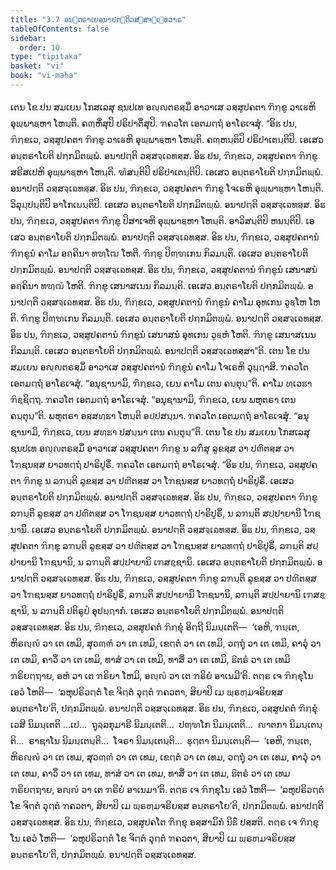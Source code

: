 ```yaml
---
title: "3.7 ອນ຺ຕຣາເຍອນາປຕ຺ຕິວສ຺ສຈ຺ເຉທວາຣ"
tableOfContents: false
sidebar:
  order: 10
type: "tipitaka"
basket: "vi"
book: "vi-maha"
---
```



<DynamicBreadcrumb />

<Division number="200" book="vi-maha">

<Paragraph number="876" book="vi-maha">
ເຕນ ໂຂ ປນ ສມເຍນ ໂກສເລສຸ ຊນປເທ ອຎ຺ຎຕຣສ຺ມິໍ ອາວາເສ ວສ຺ສູປຄຕາ ຠິກ຺ຂູ ວາເຬຫິ ອຸພ຺ພາຬ຺ຫາ ໂຫນ຺ຕິ. ຄຓ຺ຫິໍສຸປິ ປຣິປາຕິໍສຸປິ. ຠຄວໂຕ ເອຕມຕ຺ຖໍ ອາໂຣເຈສຸໍ.
</Paragraph>

<Paragraph number="877" book="vi-maha">
“ອິຘ ປນ, ຠິກ຺ຂເວ, ວສ຺ສູປຄຕາ ຠິກ຺ຂູ ວາເຬຫິ ອຸພ຺ພາຬ຺ຫາ ໂຫນ຺ຕິ. ຄຓ຺ຫນ຺ຕິປິ ປຣິປາເຕນ຺ຕິປິ. ເອເສວ ອນ຺ຕຣາໂຍຕິ ປກ຺ກມິຕພ຺ພໍ. ອນາປຕ຺ຕິ ວສ຺ສຈ຺ເຉທສ຺ສ.
</Paragraph>

<Paragraph number="878" book="vi-maha">
ອິຘ ປນ, ຠິກ຺ຂເວ, ວສ຺ສູປຄຕາ ຠິກ຺ຂູ ສຣີສເປຫິ ອຸພ຺ພາຬ຺ຫາ ໂຫນ຺ຕິ. ຑໍສນ຺ຕິປິ ປຣິປາເຕນ຺ຕິປິ. ເອເສວ ອນ຺ຕຣາໂຍຕິ ປກ຺ກມິຕພ຺ພໍ. ອນາປຕ຺ຕິ ວສ຺ສຈ຺ເຉທສ຺ສ.
</Paragraph>

<Paragraph number="879" book="vi-maha">
ອິຘ ປນ, ຠິກ຺ຂເວ, ວສ຺ສູປຄຕາ ຠິກ຺ຂູ ໂຈເຣຫິ ອຸພ຺ພາຬ຺ຫາ ໂຫນ຺ຕິ. ວິລຸມ຺ປນ຺ຕິປິ ອາໂກເຏນ຺ຕິປິ. ເອເສວ ອນ຺ຕຣາໂຍຕິ ປກ຺ກມິຕພ຺ພໍ. ອນາປຕ຺ຕິ ວສ຺ສຈ຺ເຉທສ຺ສ.
</Paragraph>

<Paragraph number="880" book="vi-maha">
ອິຘ ປນ, ຠິກ຺ຂເວ, ວສ຺ສູປຄຕາ ຠິກ຺ຂູ ປິສາເຈຫິ ອຸພ຺ພາຬ຺ຫາ ໂຫນ຺ຕິ. ອາວິສນ຺ຕິປິ ຫນນ຺ຕິປິ. ເອເສວ ອນ຺ຕຣາໂຍຕິ ປກ຺ກມິຕພ຺ພໍ. ອນາປຕ຺ຕິ ວສ຺ສຈ຺ເຉທສ຺ສ.
</Paragraph>

<Paragraph number="881" book="vi-maha">
ອິຘ ປນ, ຠິກ຺ຂເວ, ວສ຺ສູປຄຕານໍ ຠິກ຺ຂູນໍ ຄາໂມ ອຄ຺ຄິນາ ທຑ຺ໂຒ ໂຫຕິ. ຠິກ຺ຂູ ປິຓ຺ຑເກນ ກິລມນ຺ຕິ. ເອເສວ ອນ຺ຕຣາໂຍຕິ ປກ຺ກມິຕພ຺ພໍ. ອນາປຕ຺ຕິ ວສ຺ສຈ຺ເຉທສ຺ສ.
</Paragraph>

<Paragraph number="882" book="vi-maha">
ອິຘ ປນ, ຠິກ຺ຂເວ, ວສ຺ສູປຄຕານໍ ຠິກ຺ຂູນໍ ເສນາສນໍ ອຄ຺ຄິນາ ທຑ຺ຒໍ ໂຫຕິ. ຠິກ຺ຂູ ເສນາສເນນ ກິລມນ຺ຕິ. ເອເສວ ອນ຺ຕຣາໂຍຕິ ປກ຺ກມິຕພ຺ພໍ. ອນາປຕ຺ຕິ ວສ຺ສຈ຺ເຉທສ຺ສ.
</Paragraph>

<Paragraph number="883" book="vi-maha">
ອິຘ ປນ, ຠິກ຺ຂເວ, ວສ຺ສູປຄຕານໍ ຠິກ຺ຂູນໍ ຄາໂມ ອຸທເກນ ວູຬ຺ໂຫ ໂຫຕິ. ຠິກ຺ຂູ ປິຓ຺ຑເກນ ກິລມນ຺ຕິ. ເອເສວ ອນ຺ຕຣາໂຍຕິ ປກ຺ກມິຕພ຺ພໍ. ອນາປຕ຺ຕິ ວສ຺ສຈ຺ເຉທສ຺ສ.
</Paragraph>

<Paragraph number="884" book="vi-maha">
ອິຘ ປນ, ຠິກ຺ຂເວ, ວສ຺ສູປຄຕານໍ ຠິກ຺ຂູນໍ ເສນາສນໍ ອຸທເກນ ວູຬ຺ຫໍ ໂຫຕິ. ຠິກ຺ຂູ ເສນາສເນນ ກິລມນ຺ຕິ. ເອເສວ ອນ຺ຕຣາໂຍຕິ ປກ຺ກມິຕພ຺ພໍ. ອນາປຕ຺ຕິ ວສ຺ສຈ຺ເຉທສ຺ສາ”ຕິ.
</Paragraph>

</Division>
<Division number="201" book="vi-maha">

<Paragraph number="885" book="vi-maha">
ເຕນ ໂຂ ປນ ສມເຍນ ອຎ຺ຎຕຣສ຺ມິໍ ອາວາເສ ວສ຺ສູປຄຕານໍ ຠິກ຺ຂູນໍ ຄາໂມ ໂຈເຣຫິ ວຸຏ຺ຐາສິ. ຠຄວໂຕ ເອຕມຕ຺ຖໍ ອາໂຣເຈສຸໍ. “ອນຸຊານາມິ, ຠິກ຺ຂເວ, ເຍນ ຄາໂມ ເຕນ ຄນ຺ຕຸນ຺”ຕິ.
</Paragraph>

<Paragraph number="886" book="vi-maha">
ຄາໂມ ທ຺ເວຘາ ຠິຊ຺ຊິຕ຺ຖ. ຠຄວໂຕ ເອຕມຕ຺ຖໍ ອາໂຣເຈສຸໍ. “ອນຸຊານາມິ, ຠິກ຺ຂເວ, ເຍນ ພຫຸຕຣາ ເຕນ ຄນ຺ຕຸນ຺”ຕິ.
</Paragraph>

<Paragraph number="887" book="vi-maha">
ພຫຸຕຣາ ອສ຺ສທ຺ຘາ ໂຫນ຺ຕິ ອປ຺ປສນ຺ນາ. ຠຄວໂຕ ເອຕມຕ຺ຖໍ ອາໂຣເຈສຸໍ. “ອນຸຊານາມິ, ຠິກ຺ຂເວ, ເຍນ ສທ຺ຘາ ປສນ຺ນາ ເຕນ ຄນ຺ຕຸນ຺”ຕິ.
</Paragraph>

<Paragraph number="888" book="vi-maha">
ເຕນ ໂຂ ປນ ສມເຍນ ໂກສເລສຸ ຊນປເທ ອຎ຺ຎຕຣສ຺ມິໍ ອາວາເສ ວສ຺ສູປຄຕາ ຠິກ຺ຂູ ນ ລຠິໍສຸ ລູຂສ຺ສ ວາ ປຓີຕສ຺ສ ວາ ໂຠຊນສ຺ສ ຍາວທຕ຺ຖໍ ປາຣິປູຣິໍ. ຠຄວໂຕ ເອຕມຕ຺ຖໍ ອາໂຣເຈສຸໍ.
</Paragraph>

<Paragraph number="889" book="vi-maha">
“ອິຘ ປນ, ຠິກ຺ຂເວ, ວສ຺ສູປຄຕາ ຠິກ຺ຂູ ນ ລຠນ຺ຕິ ລູຂສ຺ສ ວາ ປຓີຕສ຺ສ ວາ ໂຠຊນສ຺ສ ຍາວທຕ຺ຖໍ ປາຣິປູຣິໍ. ເອເສວ ອນ຺ຕຣາໂຍຕິ ປກ຺ກມິຕພ຺ພໍ. ອນາປຕ຺ຕິ ວສ຺ສຈ຺ເຉທສ຺ສ.
</Paragraph>

<Paragraph number="890" book="vi-maha">
ອິຘ ປນ, ຠິກ຺ຂເວ, ວສ຺ສູປຄຕາ ຠິກ຺ຂູ ລຠນ຺ຕິ ລູຂສ຺ສ ວາ ປຓີຕສ຺ສ ວາ ໂຠຊນສ຺ສ ຍາວທຕ຺ຖໍ ປາຣິປູຣິໍ, ນ ລຠນ຺ຕິ ສປ຺ປາຍານິ ໂຠຊນານິ. ເອເສວ ອນ຺ຕຣາໂຍຕິ ປກ຺ກມິຕພ຺ພໍ. ອນາປຕ຺ຕິ ວສ຺ສຈ຺ເຉທສ຺ສ.
</Paragraph>

<Paragraph number="891" book="vi-maha">
ອິຘ ປນ, ຠິກ຺ຂເວ, ວສ຺ສູປຄຕາ ຠິກ຺ຂູ ລຠນ຺ຕິ ລູຂສ຺ສ ວາ ປຓີຕສ຺ສ ວາ ໂຠຊນສ຺ສ ຍາວທຕ຺ຖໍ ປາຣິປູຣິໍ, ລຠນ຺ຕິ ສປ຺ປາຍານິ ໂຠຊນານິ, ນ ລຠນ຺ຕິ ສປ຺ປາຍານິ ເຠສຊ຺ຊານິ. ເອເສວ ອນ຺ຕຣາໂຍຕິ ປກ຺ກມິຕພ຺ພໍ. ອນາປຕ຺ຕິ ວສ຺ສຈ຺ເຉທສ຺ສ.
</Paragraph>

<Paragraph number="892" book="vi-maha">
ອິຘ ປນ, ຠິກ຺ຂເວ, ວສ຺ສູປຄຕາ ຠິກ຺ຂູ ລຠນ຺ຕິ ລູຂສ຺ສ ວາ ປຓີຕສ຺ສ ວາ ໂຠຊນສ຺ສ ຍາວທຕ຺ຖໍ ປາຣິປູຣິໍ, ລຠນ຺ຕິ ສປ຺ປາຍານິ ໂຠຊນານິ, ລຠນ຺ຕິ ສປ຺ປາຍານິ ເຠສຊ຺ຊານິ, ນ ລຠນ຺ຕິ ປຕິຣູປໍ ອຸປຏ຺ຐາກໍ. ເອເສວ ອນ຺ຕຣາໂຍຕິ ປກ຺ກມິຕພ຺ພໍ. ອນາປຕ຺ຕິ ວສ຺ສຈ຺ເຉທສ຺ສ.
</Paragraph>

<Paragraph number="893" book="vi-maha">
ອິຘ ປນ, ຠິກ຺ຂເວ, ວສ຺ສູປຄຕໍ ຠິກ຺ຂຸໍ ອິຕ຺ຖີ ນິມນ຺ເຕຕິ—  ‘ເອຫິ, ຠນ຺ເຕ, ຫິຣຎ຺ຎໍ ວາ ເຕ ເທມິ, ສຸວຓ຺ຓໍ ວາ ເຕ ເທມິ, ເຂຕ຺ຕໍ ວາ ເຕ ເທມິ, ວຕ຺ຖຸໍ ວາ ເຕ ເທມິ, ຄາວຸໍ ວາ ເຕ ເທມິ, ຄາວິໍ ວາ ເຕ ເທມິ, ທາສໍ ວາ ເຕ ເທມິ, ທາສິໍ ວາ ເຕ ເທມິ, ຘີຕຣໍ ວາ ເຕ ເທມິ ຠຣິຍຕ຺ຖາຍ, ອຫໍ ວາ ເຕ ຠຣິຍາ ໂຫມິ, ອຎ຺ຎໍ ວາ ເຕ ຠຣິຍໍ ອາເນມີ’ຕິ. ຕຕ຺ຣ ເຈ ຠິກ຺ຂຸໂນ ເອວໍ ໂຫຕິ—  ‘ລຫຸປຣິວຕ຺ຕໍ ໂຂ ຈິຕ຺ຕໍ ວຸຕ຺ຕໍ ຠຄວຕາ, ສິຍາປິ ເມ ພ຺ຣຫ຺ມຈຣິຍສ຺ສ ອນ຺ຕຣາໂຍ’ຕິ, ປກ຺ກມິຕພ຺ພໍ. ອນາປຕ຺ຕິ ວສ຺ສຈ຺ເຉທສ຺ສ.
</Paragraph>

<Paragraph number="894" book="vi-maha">
ອິຘ ປນ, ຠິກ຺ຂເວ, ວສ຺ສູປຄຕໍ ຠິກ຺ຂຸໍ ເວສີ ນິມນ຺ເຕຕິ …ເປ…  ຖຸລ຺ລກຸມາຣີ ນິມນ຺ເຕຕິ…  ປຓ຺ຑໂກ ນິມນ຺ເຕຕິ…  ຎາຕກາ ນິມນ຺ເຕນ຺ຕິ…  ຣາຊາໂນ ນິມນ຺ເຕນ຺ຕິ…  ໂຈຣາ ນິມນ຺ເຕນ຺ຕິ…  ຘຸຕ຺ຕາ ນິມນ຺ເຕນ຺ຕິ—  ‘ເອຫິ, ຠນ຺ເຕ, ຫິຣຎ຺ຎໍ ວາ ເຕ ເທມ, ສຸວຓ຺ຓໍ ວາ ເຕ ເທມ, ເຂຕ຺ຕໍ ວາ ເຕ ເທມ, ວຕ຺ຖຸໍ ວາ ເຕ ເທມ, ຄາວຸໍ ວາ ເຕ ເທມ, ຄາວິໍ ວາ ເຕ ເທມ, ທາສໍ ວາ ເຕ ເທມ, ທາສິໍ ວາ ເຕ ເທມ, ຘີຕຣໍ ວາ ເຕ ເທມ ຠຣິຍຕ຺ຖາຍ, ອຎ຺ຎໍ ວາ ເຕ ຠຣິຍໍ ອາເນມາ’ຕິ. ຕຕ຺ຣ ເຈ ຠິກ຺ຂຸໂນ ເອວໍ ໂຫຕິ—  ‘ລຫຸປຣິວຕ຺ຕໍ ໂຂ ຈິຕ຺ຕໍ ວຸຕ຺ຕໍ ຠຄວຕາ, ສິຍາປິ ເມ ພ຺ຣຫ຺ມຈຣິຍສ຺ສ ອນ຺ຕຣາໂຍ’ຕິ, ປກ຺ກມິຕພ຺ພໍ. ອນາປຕ຺ຕິ ວສ຺ສຈ຺ເຉທສ຺ສ.
</Paragraph>

<Paragraph number="895" book="vi-maha">
ອິຘ ປນ, ຠິກ຺ຂເວ, ວສ຺ສູປຄໂຕ ຠິກ຺ຂຸ ອສ຺ສາມິກໍ ນິຘິໍ ປສ຺ສຕິ. ຕຕ຺ຣ ເຈ ຠິກ຺ຂຸໂນ ເອວໍ ໂຫຕິ—  ‘ລຫຸປຣິວຕ຺ຕໍ ໂຂ ຈິຕ຺ຕໍ ວຸຕ຺ຕໍ ຠຄວຕາ, ສິຍາປິ ເມ ພ຺ຣຫ຺ມຈຣິຍສ຺ສ ອນ຺ຕຣາໂຍ’ຕິ, ປກ຺ກມິຕພ຺ພໍ. ອນາປຕ຺ຕິ ວສ຺ສຈ຺ເຉທສ຺ສ.
</Paragraph>
</Division>